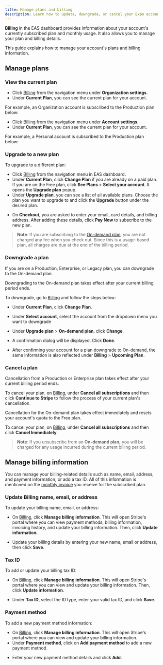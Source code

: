 ```yaml
---
title: Manage plans and billing
description: Learn how to update, downgrade, or cancel your Expo account's plans and manage billing details.
---
```



**Billing** in the EAS dashboard provides information about your account's currently subscribed plan and monthly usage. It also allows you to manage your plan and billing details.

This guide explains how to manage your account's plans and billing information.

## Manage plans

### View the current plan

<Tabs>

<Tab label="For Organization accounts">

- Click [Billing](https://expo.dev/settings/billing) from the navigation menu under **Organization settings**.
- Under **Current Plan**, you can see the current plan for your account.

For example, an Organization account is subscribed to the Production plan below:

<ContentSpotlight
  alt="Billing page in EAS dashboard displays the current plan for an Organization account."
  src="/static/images/billing/management/billing-01.png"
/>

</Tab>

<Tab label="For Personal accounts">

- Click [Billing](https://expo.dev/settings/billing) from the navigation menu under **Account settings**.
- Under **Current Plan**, you can see the current plan for your account.

For example, a Personal account is subscribed to the Production plan below:

<ContentSpotlight
  alt="Billing page in EAS dashboard displays the current plan for a Personal account."
  src="/static/images/billing/management/billing-02.png"
/>

</Tab>

</Tabs>

### Upgrade to a new plan

To upgrade to a different plan:

- Click [Billing](https://expo.dev/settings/billing) from the navigation menu in EAS dashboard.
- Under **Current Plan**, click **Change Plan** if you are already on a paid plan. If you are on the Free plan, click **See Plans** > **Select your account**. It opens the **Upgrade plan** popup.
- Under **Upgrade plan**, you can see a list of all available plans. Choose the plan you want to upgrade to and click the **Upgrade** button under the desired plan.

<ContentSpotlight
  alt="Billing page in EAS dashboard displays the list of available plans to upgrade."
  src="/static/images/billing/management/billing-03.png"
  className="max-w-[640px]"
/>

- On **Checkout**, you are asked to enter your email, card details, and billing address. After adding these details, click **Pay Now** to subscribe to the new plan.

> **Note**: If you are subscribing to the [On-demand plan](/billing/plans/#on-demand), you are not charged any fee when you check out. Since this is a usage-based plan, all charges are due at the end of the billing period.

### Downgrade a plan

If you are on a Production, Enterprise, or Legacy plan, you can downgrade to the On-demand plan.

Downgrading to the On-demand plan takes effect after your current billing period ends.

To downgrade, go to [Billing](https://expo.dev/settings/billing) and follow the steps below:

- Under **Current Plan**, click **Change Plan**.

<ContentSpotlight
  alt="Billing page in EAS dashboard displays the Change Plan button to downgrade a plan."
  src="/static/images/billing/management/billing-05.png"
  className="max-w-[480px]"
/>

- Under **Select account**, select the account from the dropdown menu you want to downgrade

- Under **Upgrade plan** > **On-demand plan**, click **Change**.

<ContentSpotlight
  alt="Billing page in EAS dashboard displays the Change Plan button to downgrade a plan."
  src="/static/images/billing/management/billing-06.png"
  className="max-w-[640px]"
/>

- A confirmation dialog will be displayed. Click **Done**.

<ContentSpotlight
  alt="Billing page in EAS dashboard displays the confirmation dialog to downgrade a plan."
  src="/static/images/billing/management/billing-08.png"
  className="max-w-[280px]"
/>

- After confirming your account for a plan downgrade to On-demand, the same information is also reflected under **Billing** > **Upcoming Plan**.

<ContentSpotlight
  alt="Billing page in EAS dashboard displays the review page for the selected plan to downgrade."
  src="/static/images/billing/management/billing-09.png"
  className="max-w-[480px]"
/>

### Cancel a plan

<Tabs>

<Tab label="From Production or Enterprise plan">

Cancellation from a Production or Enterprise plan takes effect after your current billing period ends.

To cancel your plan, on [Billing](https://expo.dev/settings/billing), under **Cancel all subscriptions** and then click **Continue to Stripe** to follow the process of your current plan's cancellation.

<ContentSpotlight
  alt="Billing page in EAS dashboard displays the Cancel Plan button to cancel a plan."
  src="/static/images/billing/management/billing-12.png"
  className="max-w-[640px]"
/>

</Tab>

<Tab label="From On-demand to Free plan">

Cancellation for the On-demand plan takes effect immediately and resets your account's quota to the Free plan.

To cancel your plan, on [Billing](https://expo.dev/settings/billing), under **Cancel all subscriptions** and then click **Cancel Immediately**.

<ContentSpotlight
  alt="Billing page in EAS dashboard displays the Cancel Plan button to cancel a plan."
  src="/static/images/billing/management/billing-11.png"
  className="max-w-[640px]"
/>

> **Note**: If you unsubscribe from an **On-demand plan,** you will be charged for any usage incurred during the current billing period.

</Tab>

</Tabs>

## Manage billing information

You can manage your billing-related details such as name, email, address, and payment information, or add a tax ID. All of this information is mentioned on the [monthly invoice](/billing/invoices-and-receipts/) you receive for the subscribed plan.

### Update Billing name, email, or address

To update your billing name, email, or address:

- On [Billing](https://expo.dev/settings/billing), click **Manage billing information**. This will open Stripe's portal where you can view payment methods, billing information, invoicing history, and update your billing information. Then, click **Update information**.

<ContentSpotlight
  alt="Billing page in EAS dashboard displays the Update billing information button to update billing details."
  src="/static/images/billing/management/billing-13.png"
  className="max-w-[640px]"
/>

- Update your billing details by entering your new name, email or address, then click **Save**.

<ContentSpotlight
  alt="On Billing information, enter the new name, email, or address and click Save to update the billing details."
  src="/static/images/billing/management/billing-14.png"
  className="max-w-[200px]"
/>

### Tax ID

To add or update your billing tax ID:

- On [Billing](https://expo.dev/settings/billing), click **Manage billing information**. This will open Stripe's portal where you can view and update your billing information. Then, click **Update information**.

<ContentSpotlight
  alt="Billing page in EAS dashboard displays the Update billing information button to update billing details."
  src="/static/images/billing/management/billing-13.png"
  className="max-w-[640px]"
/>

- Under **Tax ID**, select the ID type, enter your valid tax ID, and click **Save**.

<ContentSpotlight
  alt="On Billing information, enter the new tax ID and click Save to update the billing detail."
  src="/static/images/billing/management/billing-15.png"
  className="max-w-[200px]"
/>

### Payment method

To add a new payment method information:

- On [Billing](https://expo.dev/settings/billing), click **Manage billing information**. This will open Stripe's portal where you can view and update your billing information.
- Under **Payment method**, click on **Add payment method** to add a new payment method.

<ContentSpotlight
  alt="On Billing information, you can add a new payment method."
  src="/static/images/billing/management/payment-01.png"
  className="max-w-[400px]"
/>

- Enter your new payment method details and click **Add**.

<ContentSpotlight
  alt="On add a new payment method, enter the new payment method details."
  src="/static/images/billing/management/payment-02.png"
  className="max-w-[320px]"
/>
